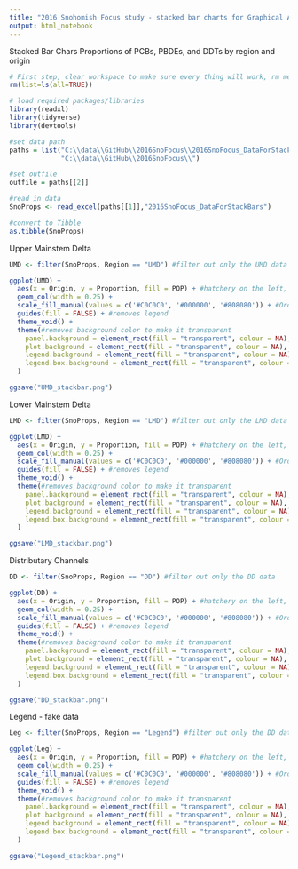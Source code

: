 ```yaml
---
title: "2016 Snohomish Focus study - stacked bar charts for Graphical Abstract"
output: html_notebook
---
```


Stacked Bar Chars
Proportions of PCBs, PBDEs, and DDTs by region and origin

```r
# First step, clear workspace to make sure every thing will work, rm means remove
rm(list=ls(all=TRUE))

# load required packages/libraries
library(readxl)
library(tidyverse)
library(devtools)

#set data path
paths = list("C:\\data\\GitHub\\2016SnoFocus\\2016SnoFocus_DataForStackBars.xlsx",
             "C:\\data\\GitHub\\2016SnoFocus\\")

#set outfile
outfile = paths[[2]]

#read in data
SnoProps <- read_excel(paths[[1]],"2016SnoFocus_DataForStackBars")

#convert to Tibble
as.tibble(SnoProps)
```

Upper Mainstem Delta
```r
UMD <- filter(SnoProps, Region == "UMD") #filter out only the UMD data

ggplot(UMD) +
  aes(x = Origin, y = Proportion, fill = POP) + #hatchery on the left, wild on the right
  geom_col(width = 0.25) +
  scale_fill_manual(values = c('#C0C0C0', '#000000', '#808080')) + #Order of colors = DDTs, PBDEs, PCBs
  guides(fill = FALSE) + #removes legend
  theme_void() +
  theme(#removes background color to make it transparent
    panel.background = element_rect(fill = "transparent", colour = NA),
    plot.background = element_rect(fill = "transparent", colour = NA),
    legend.background = element_rect(fill = "transparent", colour = NA),
    legend.box.background = element_rect(fill = "transparent", colour = NA)
  )

ggsave("UMD_stackbar.png")
```

Lower Mainstem Delta
```r
LMD <- filter(SnoProps, Region == "LMD") #filter out only the LMD data

ggplot(LMD) +
  aes(x = Origin, y = Proportion, fill = POP) + #hatchery on the left, wild on the right
  geom_col(width = 0.25) +
  scale_fill_manual(values = c('#C0C0C0', '#000000', '#808080')) + #Order of colors = DDTs, PBDEs, PCBs
  guides(fill = FALSE) + #removes legend
  theme_void() +
  theme(#removes background color to make it transparent
    panel.background = element_rect(fill = "transparent", colour = NA),
    plot.background = element_rect(fill = "transparent", colour = NA),
    legend.background = element_rect(fill = "transparent", colour = NA),
    legend.box.background = element_rect(fill = "transparent", colour = NA)
  )

ggsave("LMD_stackbar.png")
```
Distributary Channels
```r
DD <- filter(SnoProps, Region == "DD") #filter out only the DD data

ggplot(DD) +
  aes(x = Origin, y = Proportion, fill = POP) + #hatchery on the left, wild on the right
  geom_col(width = 0.25) +
  scale_fill_manual(values = c('#C0C0C0', '#000000', '#808080')) + #Order of colors = DDTs, PBDEs, PCBs
  guides(fill = FALSE) + #removes legend
  theme_void() +
  theme(#removes background color to make it transparent
    panel.background = element_rect(fill = "transparent", colour = NA),
    plot.background = element_rect(fill = "transparent", colour = NA),
    legend.background = element_rect(fill = "transparent", colour = NA),
    legend.box.background = element_rect(fill = "transparent", colour = NA)
  )

ggsave("DD_stackbar.png")
```

Legend - fake data
```r
Leg <- filter(SnoProps, Region == "Legend") #filter out only the DD data

ggplot(Leg) +
  aes(x = Origin, y = Proportion, fill = POP) + #hatchery on the left, wild on the right
  geom_col(width = 0.25) +
  scale_fill_manual(values = c('#C0C0C0', '#000000', '#808080')) + #Order of colors = DDTs, PBDEs, PCBs
  guides(fill = FALSE) + #removes legend
  theme_void() +
  theme(#removes background color to make it transparent
    panel.background = element_rect(fill = "transparent", colour = NA),
    plot.background = element_rect(fill = "transparent", colour = NA),
    legend.background = element_rect(fill = "transparent", colour = NA),
    legend.box.background = element_rect(fill = "transparent", colour = NA)
  )

ggsave("Legend_stackbar.png")
```

